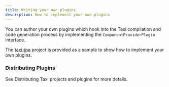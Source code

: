 ```yaml
---
title: Writing your own plugins
description: How to implement your own plugins
---
```



You can author your own plugins which hook into the Taxi compilation and code generation process by implementing the `ComponentProviderPlugin` interface.  

The [taxi-jpa](https://gitlab.com/taxi-lang/taxi-lang/-/tree/develop/plugins/taxi-jpa) project is provided as a sample to show how to implement your own plugins.

### Distributing Plugins

See <Link to="../../devtools/distributing-taxi-projects-and-plugins/README">Distributing Taxi projects and plugins</Link> for more details.
